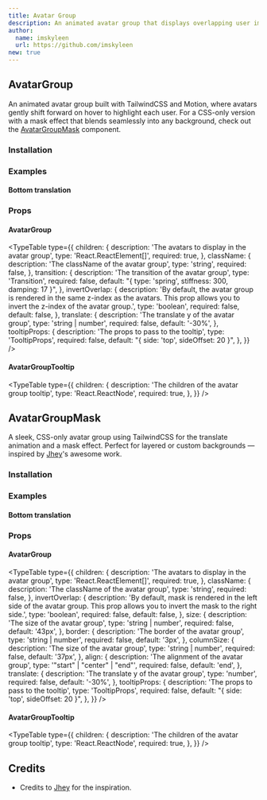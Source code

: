 ```yaml
---
title: Avatar Group
description: An animated avatar group that displays overlapping user images and smoothly shifts each avatar forward on hover to highlight it.
author:
  name: imskyleen
  url: https://github.com/imskyleen
new: true
---
```


## AvatarGroup

An animated avatar group built with TailwindCSS and Motion, where avatars gently shift forward on hover to highlight each user.
For a CSS-only version with a mask effect that blends seamlessly into any background, check out the [AvatarGroupMask](#avatargroupmask) component.

<ComponentPreview name="avatar-group-demo" />

### Installation

<ComponentInstallation name="avatar-group" />

### Examples

#### Bottom translation

<ComponentPreview name="avatar-group-bottom-demo" />

### Props

#### AvatarGroup

<TypeTable
  type={{
    children: {
      description: 'The avatars to display in the avatar group',
      type: 'React.ReactElement[]',
      required: true,
    },
    className: {
      description: 'The className of the avatar group',
      type: 'string',
      required: false,
    },
    transition: {
      description: 'The transition of the avatar group',
      type: 'Transition',
      required: false,
      default: "{ type: 'spring', stiffness: 300, damping: 17 }",
    },
    invertOverlap: {
      description:
        'By default, the avatar group is rendered in the same z-index as the avatars. This prop allows you to invert the z-index of the avatar group.',
      type: 'boolean',
      required: false,
      default: false,
    },
    translate: {
      description: 'The translate y of the avatar group',
      type: 'string | number',
      required: false,
      default: '-30%',
    },
    tooltipProps: {
      description: 'The props to pass to the tooltip',
      type: 'TooltipProps',
      required: false,
      default: "{ side: 'top', sideOffset: 20 }",
    },
  }}
/>

#### AvatarGroupTooltip

<TypeTable
  type={{
    children: {
      description: 'The children of the avatar group tooltip',
      type: 'React.ReactNode',
      required: true,
    },
  }}
/>

## AvatarGroupMask

A sleek, CSS-only avatar group using TailwindCSS for the translate animation and a mask effect. Perfect for layered or custom backgrounds — inspired by [Jhey](https://codepen.io/jh3y/pen/yyLmmMW)'s awesome work.

<ComponentPreview name="avatar-group-mask-demo" />

### Installation

<ComponentInstallation name="avatar-group-mask" />

### Examples

#### Bottom translation

<ComponentPreview name="avatar-group-mask-bottom-demo" />

### Props

#### AvatarGroup

<TypeTable
  type={{
    children: {
      description: 'The avatars to display in the avatar group',
      type: 'React.ReactElement[]',
      required: true,
    },
    className: {
      description: 'The className of the avatar group',
      type: 'string',
      required: false,
    },
    invertOverlap: {
      description:
        'By default, mask is rendered in the left side of the avatar group. This prop allows you to invert the mask to the right side.',
      type: 'boolean',
      required: false,
      default: false,
    },
    size: {
      description: 'The size of the avatar group',
      type: 'string | number',
      required: false,
      default: '43px',
    },
    border: {
      description: 'The border of the avatar group',
      type: 'string | number',
      required: false,
      default: '3px',
    },
    columnSize: {
      description: 'The size of the avatar group',
      type: 'string | number',
      required: false,
      default: '37px',
    },
    align: {
      description: 'The alignment of the avatar group',
      type: '"start" | "center" | "end"',
      required: false,
      default: 'end',
    },
    translate: {
      description: 'The translate y of the avatar group',
      type: 'number',
      required: false,
      default: '-30%',
    },
    tooltipProps: {
      description: 'The props to pass to the tooltip',
      type: 'TooltipProps',
      required: false,
      default: "{ side: 'top', sideOffset: 20 }",
    },
  }}
/>

#### AvatarGroupTooltip

<TypeTable
  type={{
    children: {
      description: 'The children of the avatar group tooltip',
      type: 'React.ReactNode',
      required: true,
    },
  }}
/>

## Credits

- Credits to [Jhey](https://codepen.io/jh3y/pen/yyLmmMW) for the inspiration.
